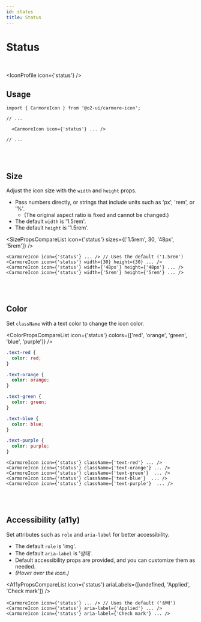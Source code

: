 ```yaml
---
id: status
title: Status
---
```




# Status

<br />

<IconProfile icon={'status'} />

## Usage

```tsx
import { CarmoreIcon } from '@o2-ui/carmore-icon';

// ...

  <CarmoreIcon icon={'status'} ... />

// ...
```

<br />
<br />

## Size

Adjust the icon size with the `width` and `height` props.

- Pass numbers directly, or strings that include units such as 'px', 'rem', or '%'.
  - (The original aspect ratio is fixed and cannot be changed.)
- The default `width` is '1.5rem'.
- The default `height` is '1.5rem'.

<SizePropsCompareList icon={'status'} sizes={['1.5rem', 30, '48px', '5rem']} />

```tsx
<CarmoreIcon icon={'status'} ... /> // Uses the default ('1.5rem')
<CarmoreIcon icon={'status'} width={30} height={30} ... />
<CarmoreIcon icon={'status'} width={'48px'} height={'48px'} ... />
<CarmoreIcon icon={'status'} width={'5rem'} height={'5rem'} ... />
```

<br />
<br />

## Color

Set `className` with a text color to change the icon color.

<ColorPropsCompareList icon={'status'} colors={['red', 'orange', 'green', 'blue', 'purple']} />

```css
.text-red {
  color: red;
}

.text-orange {
  color: orange;
}

.text-green {
  color: green;
}

.text-blue {
  color: blue;
}

.text-purple {
  color: purple;
}
```

```tsx
<CarmoreIcon icon={'status'} className={'text-red'} ... />
<CarmoreIcon icon={'status'} className={'text-orange'} ... />
<CarmoreIcon icon={'status'} className={'text-green'}  ... />
<CarmoreIcon icon={'status'} className={'text-blue'}  ... />
<CarmoreIcon icon={'status'} className={'text-purple'}  ... />
```

<br />
<br />

## Accessibility (a11y)

Set attributes such as `role` and `aria-label` for better accessibility.

- The default `role` is 'img'.
- The default `aria-label` is '상태'.
- Default accessibility props are provided, and you can customize them as needed.
- _(Hover over the icon.)_

<A11yPropsCompareList icon={'status'} ariaLabels={[undefined, 'Applied', 'Check mark']} />

```tsx
<CarmoreIcon icon={'status'} ... /> // Uses the default ('상태')
<CarmoreIcon icon={'status'} aria-label={'Applied'} ... />
<CarmoreIcon icon={'status'} aria-label={'Check mark'} ... />
```
